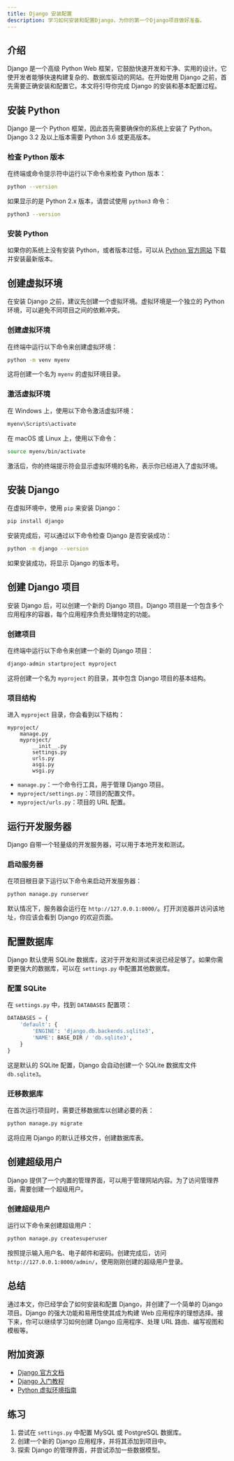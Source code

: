 ```yaml
---
title: Django 安装配置
description: 学习如何安装和配置Django，为你的第一个Django项目做好准备。
---
```


## 介绍

Django 是一个高级 Python Web 框架，它鼓励快速开发和干净、实用的设计。它使开发者能够快速构建复杂的、数据库驱动的网站。在开始使用 Django 之前，首先需要正确安装和配置它。本文将引导你完成 Django 的安装和基本配置过程。

## 安装 Python

Django 是一个 Python 框架，因此首先需要确保你的系统上安装了 Python。Django 3.2 及以上版本需要 Python 3.6 或更高版本。

### 检查 Python 版本

在终端或命令提示符中运行以下命令来检查 Python 版本：

```bash
python --version
```

如果显示的是 Python 2.x 版本，请尝试使用 `python3` 命令：

```bash
python3 --version
```

### 安装 Python

如果你的系统上没有安装 Python，或者版本过低，可以从 [Python 官方网站](https://www.python.org/downloads/) 下载并安装最新版本。

## 创建虚拟环境

在安装 Django 之前，建议先创建一个虚拟环境。虚拟环境是一个独立的 Python 环境，可以避免不同项目之间的依赖冲突。

### 创建虚拟环境

在终端中运行以下命令来创建虚拟环境：

```bash
python -m venv myenv
```

这将创建一个名为 `myenv` 的虚拟环境目录。

### 激活虚拟环境

在 Windows 上，使用以下命令激活虚拟环境：

```bash
myenv\Scripts\activate
```

在 macOS 或 Linux 上，使用以下命令：

```bash
source myenv/bin/activate
```

激活后，你的终端提示符会显示虚拟环境的名称，表示你已经进入了虚拟环境。

## 安装 Django

在虚拟环境中，使用 `pip` 来安装 Django：

```bash
pip install django
```

安装完成后，可以通过以下命令检查 Django 是否安装成功：

```bash
python -m django --version
```

如果安装成功，将显示 Django 的版本号。

## 创建 Django 项目

安装 Django 后，可以创建一个新的 Django 项目。Django 项目是一个包含多个应用程序的容器，每个应用程序负责处理特定的功能。

### 创建项目

在终端中运行以下命令来创建一个新的 Django 项目：

```bash
django-admin startproject myproject
```

这将创建一个名为 `myproject` 的目录，其中包含 Django 项目的基本结构。

### 项目结构

进入 `myproject` 目录，你会看到以下结构：

```
myproject/
    manage.py
    myproject/
        __init__.py
        settings.py
        urls.py
        asgi.py
        wsgi.py
```

- `manage.py`：一个命令行工具，用于管理 Django 项目。
- `myproject/settings.py`：项目的配置文件。
- `myproject/urls.py`：项目的 URL 配置。

## 运行开发服务器

Django 自带一个轻量级的开发服务器，可以用于本地开发和测试。

### 启动服务器

在项目根目录下运行以下命令来启动开发服务器：

```bash
python manage.py runserver
```

默认情况下，服务器会运行在 `http://127.0.0.1:8000/`。打开浏览器并访问该地址，你应该会看到 Django 的欢迎页面。

## 配置数据库

Django 默认使用 SQLite 数据库，这对于开发和测试来说已经足够了。如果你需要更强大的数据库，可以在 `settings.py` 中配置其他数据库。

### 配置 SQLite

在 `settings.py` 中，找到 `DATABASES` 配置项：

```python
DATABASES = {
    'default': {
        'ENGINE': 'django.db.backends.sqlite3',
        'NAME': BASE_DIR / 'db.sqlite3',
    }
}
```

这是默认的 SQLite 配置，Django 会自动创建一个 SQLite 数据库文件 `db.sqlite3`。

### 迁移数据库

在首次运行项目时，需要迁移数据库以创建必要的表：

```bash
python manage.py migrate
```

这将应用 Django 的默认迁移文件，创建数据库表。

## 创建超级用户

Django 提供了一个内置的管理界面，可以用于管理网站内容。为了访问管理界面，需要创建一个超级用户。

### 创建超级用户

运行以下命令来创建超级用户：

```bash
python manage.py createsuperuser
```

按照提示输入用户名、电子邮件和密码。创建完成后，访问 `http://127.0.0.1:8000/admin/`，使用刚刚创建的超级用户登录。

## 总结

通过本文，你已经学会了如何安装和配置 Django，并创建了一个简单的 Django 项目。Django 的强大功能和易用性使其成为构建 Web 应用程序的理想选择。接下来，你可以继续学习如何创建 Django 应用程序、处理 URL 路由、编写视图和模板等。

## 附加资源

- [Django 官方文档](https://docs.djangoproject.com/)
- [Django 入门教程](https://docs.djangoproject.com/en/stable/intro/tutorial01/)
- [Python 虚拟环境指南](https://docs.python.org/3/tutorial/venv.html)

## 练习

1. 尝试在 `settings.py` 中配置 MySQL 或 PostgreSQL 数据库。
2. 创建一个新的 Django 应用程序，并将其添加到项目中。
3. 探索 Django 的管理界面，并尝试添加一些数据模型。